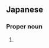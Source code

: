 ==Japanese==
{{ja-kanjitab|弓|原}}

===Proper noun===
{{ja-pos|proper|ゆみはら}}

# {{surname|lang=ja|sort=ゆみはら}}